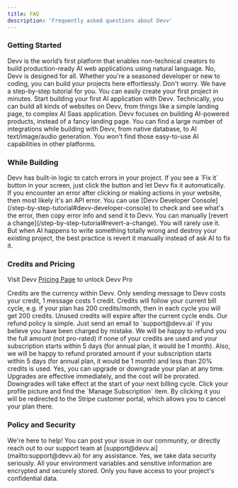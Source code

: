 ```yaml
---
title: FAQ
description: 'Frequently asked questions about Devv'
---
```


### Getting Started

<AccordionGroup>
   <Accordion title="What is Devv?">
      Devv is the world’s first platform that enables non-technical creators to
      build production-ready AI web applications using natural language.
   </Accordion>
   <Accordion title="Do I need coding experience to use Devv?">
      No, Devv is designed for all. Whether you're a seasoned developer or new
      to coding, you can build your projects here effortlessly.
   </Accordion>
   <Accordion title="What should I read if I never use similar products before?">
      Don't worry. We have a step-by-step tutorial for you. You can easily
      create your first project in minutes.
      <Card
         title="Step by step tutorial"
         icon="link"
         href="/step-by-step-tutorial"
         arrow="true"
         cta="Click here"
      >
         Start building your first AI application with Devv.
      </Card>
   </Accordion>
   <Accordion title="What kind of projects can I build with Devv Builder?">
      Technically, you can build all kinds of websites on Devv, from things like
      a simple landing page, to complex AI Saas application.
   </Accordion>
   <Accordion title="What's the different between Devv and other AI website builders?">
      Devv focuses on building AI-powered products, instead of a fancy landing
      page. You can find a large number of integrations while building with
      Devv, from native database, to AI text/image/audio generation. You won't
      find those easy-to-use AI capabilities in other platforms.
   </Accordion>
</AccordionGroup>

### While Building

<AccordionGroup>
   <Accordion title="What should I do when my project gets an error?">
      <Steps>
         <Step title="First Step">
            Devv has built-in logic to catch errors in your project. If you see
            a `Fix it` button in your screen, just click the button and let Devv
            fix it automatically.
         </Step>
         <Step title="Second Step">
            If you encounter an error after clicking or making actions in your
            website, then most likely it's an API error. You can use [Devv
            Developer Console](/step-by-step-tutorial#devv-developer-console) to
            check and see what's the error, then copy error info and send it to
            Devv.
         </Step>
         <Step title="Third Step">
            You can manually [revert a
            change](/step-by-step-tutorial#revert-a-change). You will rarely use
            it. But when AI happens to write something totally wrong and destroy
            your existing project, the best practice is revert it manually
            instead of ask AI to fix it.
         </Step>
      </Steps>
   </Accordion>
</AccordionGroup>

### Credits and Pricing

Visit Devv [Pricing Page](https://devv.ai/pricing) to unlock Devv Pro

<AccordionGroup>
   <Accordion title="What is credit?">
      Credits are the currency within Devv. Only sending message to Devv costs
      your credit, 1 message costs 1 credit.
   </Accordion>
   <Accordion title="When will my credit expire or refresh?">
      Credits will follow your current bill cycle, e.g. if your plan has 200
      credits/month, then in each cycle you will get 200 credits. Unused credits
      will expire after the current cycle ends.
   </Accordion>
   <Accordion title="What is Devv's refund policy?">
      Our refund policy is simple. Just send an email to `support@devv.ai` if
      you believe you have been charged by mistake. We will be happy to refund
      you the full amount (not pro-rated) if none of your credits are used and
      your subscription starts within 5 days (for annual plan, it would be 1
      month). Also, we will be happy to refund prorated amount if your
      subscription starts within 5 days (for annual plan, it would be 1 month)
      and less than 20% credits is used.
   </Accordion>
   <Accordion title="Can I upgrade or downgrade my plan?">
      Yes, you can upgrade or downgrade your plan at any time. Upgrades are
      effective immediately, and the cost will be prorated. Downgrades will take
      effect at the start of your next billing cycle.
   </Accordion>
   <Accordion title="How do I cancel my paid plan?">
      Click your profile picture and find the `Manage Subscription` item. By
      clicking it you will be redirected to the Stripe customer portal, which
      allows you to cancel your plan there.
   </Accordion>
</AccordionGroup>

### Policy and Security

<AccordionGroup>
   <Accordion title="What support is available if I encounter issues?">
      We're here to help! You can post your issue in our community, or directly
      reach out to our support team at [support@devv.ai](mailto:support@devv.ai)
      for any assistance.
   </Accordion>
   <Accordion title="Is my data secure with Devv?">
      Yes, we take data security seriously. All your environment variables and
      sensitive information are encrypted and securely stored. Only you have
      access to your project's confidential data.
   </Accordion>
</AccordionGroup>
